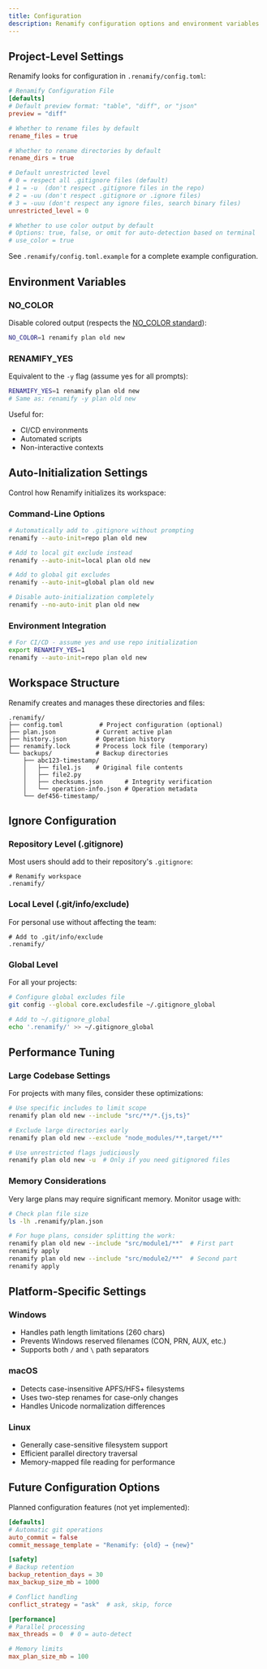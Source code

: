 ```yaml
---
title: Configuration
description: Renamify configuration options and environment variables
---
```


## Project-Level Settings

Renamify looks for configuration in `.renamify/config.toml`:

```toml
# Renamify Configuration File
[defaults]
# Default preview format: "table", "diff", or "json"
preview = "diff"

# Whether to rename files by default
rename_files = true

# Whether to rename directories by default
rename_dirs = true

# Default unrestricted level
# 0 = respect all .gitignore files (default)
# 1 = -u  (don't respect .gitignore files in the repo)
# 2 = -uu (don't respect .gitignore or .ignore files)
# 3 = -uuu (don't respect any ignore files, search binary files)
unrestricted_level = 0

# Whether to use color output by default
# Options: true, false, or omit for auto-detection based on terminal
# use_color = true
```

See `.renamify/config.toml.example` for a complete example configuration.

## Environment Variables

### NO_COLOR

Disable colored output (respects the
[NO_COLOR standard](https://no-color.org/)):

```bash
NO_COLOR=1 renamify plan old new
```

### RENAMIFY_YES

Equivalent to the `-y` flag (assume yes for all prompts):

```bash
RENAMIFY_YES=1 renamify plan old new
# Same as: renamify -y plan old new
```

Useful for:

- CI/CD environments
- Automated scripts
- Non-interactive contexts

## Auto-Initialization Settings

Control how Renamify initializes its workspace:

### Command-Line Options

```bash
# Automatically add to .gitignore without prompting
renamify --auto-init=repo plan old new

# Add to local git exclude instead
renamify --auto-init=local plan old new

# Add to global git excludes
renamify --auto-init=global plan old new

# Disable auto-initialization completely
renamify --no-auto-init plan old new
```

### Environment Integration

```bash
# For CI/CD - assume yes and use repo initialization
export RENAMIFY_YES=1
renamify --auto-init=repo plan old new
```

## Workspace Structure

Renamify creates and manages these directories and files:

```
.renamify/
├── config.toml          # Project configuration (optional)
├── plan.json           # Current active plan
├── history.json        # Operation history
├── renamify.lock       # Process lock file (temporary)
└── backups/            # Backup directories
    ├── abc123-timestamp/
    │   ├── file1.js    # Original file contents
    │   ├── file2.py
    │   ├── checksums.json      # Integrity verification
    │   └── operation-info.json # Operation metadata
    └── def456-timestamp/
```

## Ignore Configuration

### Repository Level (.gitignore)

Most users should add to their repository's `.gitignore`:

```
# Renamify workspace
.renamify/
```

### Local Level (.git/info/exclude)

For personal use without affecting the team:

```
# Add to .git/info/exclude
.renamify/
```

### Global Level

For all your projects:

```bash
# Configure global excludes file
git config --global core.excludesfile ~/.gitignore_global

# Add to ~/.gitignore_global
echo '.renamify/' >> ~/.gitignore_global
```

## Performance Tuning

### Large Codebase Settings

For projects with many files, consider these optimizations:

```bash
# Use specific includes to limit scope
renamify plan old new --include "src/**/*.{js,ts}"

# Exclude large directories early
renamify plan old new --exclude "node_modules/**,target/**"

# Use unrestricted flags judiciously
renamify plan old new -u  # Only if you need gitignored files
```

### Memory Considerations

Very large plans may require significant memory. Monitor usage with:

```bash
# Check plan file size
ls -lh .renamify/plan.json

# For huge plans, consider splitting the work:
renamify plan old new --include "src/module1/**"  # First part
renamify apply
renamify plan old new --include "src/module2/**"  # Second part
renamify apply
```

## Platform-Specific Settings

### Windows

- Handles path length limitations (260 chars)
- Prevents Windows reserved filenames (CON, PRN, AUX, etc.)
- Supports both `/` and `\` path separators

### macOS

- Detects case-insensitive APFS/HFS+ filesystems
- Uses two-step renames for case-only changes
- Handles Unicode normalization differences

### Linux

- Generally case-sensitive filesystem support
- Efficient parallel directory traversal
- Memory-mapped file reading for performance

## Future Configuration Options

Planned configuration features (not yet implemented):

```toml
[defaults]
# Automatic git operations
auto_commit = false
commit_message_template = "Renamify: {old} → {new}"

[safety]
# Backup retention
backup_retention_days = 30
max_backup_size_mb = 1000

# Conflict handling
conflict_strategy = "ask"  # ask, skip, force

[performance]
# Parallel processing
max_threads = 0  # 0 = auto-detect

# Memory limits
max_plan_size_mb = 100
```
